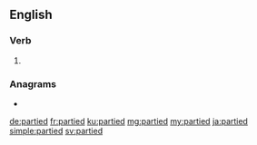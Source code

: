 ==English==

===Verb===
{{head|en|verb form}}

# {{en-past of|party}}

===Anagrams===
* {{l|en|pirated}}

[[de:partied]]
[[fr:partied]]
[[ku:partied]]
[[mg:partied]]
[[my:partied]]
[[ja:partied]]
[[simple:partied]]
[[sv:partied]]